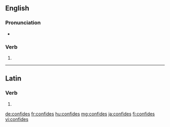 ==English==

===Pronunciation===
* {{rhymes|aɪdz|lang=en}}

===Verb===
{{head|en|verb form}}

# {{en-third-person singular of|confide}}

----

==Latin==

===Verb===
{{la-verb-form|cōnfīdēs}}

# {{inflection of|cōnfīdō||2|s|fut|act|ind|lang=la}}

[[de:confides]]
[[fr:confides]]
[[hu:confides]]
[[mg:confides]]
[[ja:confides]]
[[fi:confides]]
[[vi:confides]]